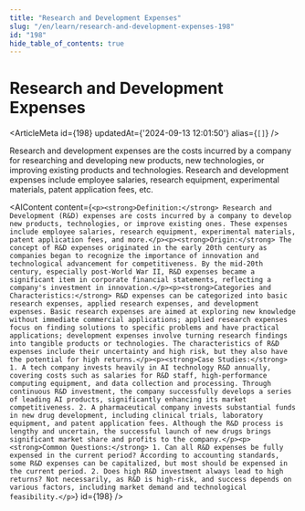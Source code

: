 ```yaml
---
title: "Research and Development Expenses"
slug: "/en/learn/research-and-development-expenses-198"
id: "198"
hide_table_of_contents: true
---
```



# Research and Development Expenses

<ArticleMeta id={198} updatedAt={'2024-09-13 12:01:50'} alias={`[]`} />
<div className='border-solid border-b border-t-0 my-4 border-[var(--ifm-color-gray-300)]' />

Research and development expenses are the costs incurred by a company for researching and developing new products, new technologies, or improving existing products and technologies. Research and development expenses include employee salaries, research equipment, experimental materials, patent application fees, etc.

<AIContent content={`<p><strong>Definition:</strong> Research and Development (R&D) expenses are costs incurred by a company to develop new products, technologies, or improve existing ones. These expenses include employee salaries, research equipment, experimental materials, patent application fees, and more.</p><p><strong>Origin:</strong> The concept of R&D expenses originated in the early 20th century as companies began to recognize the importance of innovation and technological advancement for competitiveness. By the mid-20th century, especially post-World War II, R&D expenses became a significant item in corporate financial statements, reflecting a company's investment in innovation.</p><p><strong>Categories and Characteristics:</strong> R&D expenses can be categorized into basic research expenses, applied research expenses, and development expenses. Basic research expenses are aimed at exploring new knowledge without immediate commercial applications; applied research expenses focus on finding solutions to specific problems and have practical applications; development expenses involve turning research findings into tangible products or technologies. The characteristics of R&D expenses include their uncertainty and high risk, but they also have the potential for high returns.</p><p><strong>Case Studies:</strong> 1. A tech company invests heavily in AI technology R&D annually, covering costs such as salaries for R&D staff, high-performance computing equipment, and data collection and processing. Through continuous R&D investment, the company successfully develops a series of leading AI products, significantly enhancing its market competitiveness. 2. A pharmaceutical company invests substantial funds in new drug development, including clinical trials, laboratory equipment, and patent application fees. Although the R&D process is lengthy and uncertain, the successful launch of new drugs brings significant market share and profits to the company.</p><p><strong>Common Questions:</strong> 1. Can all R&D expenses be fully expensed in the current period? According to accounting standards, some R&D expenses can be capitalized, but most should be expensed in the current period. 2. Does high R&D investment always lead to high returns? Not necessarily, as R&D is high-risk, and success depends on various factors, including market demand and technological feasibility.</p>`} id={198} />
